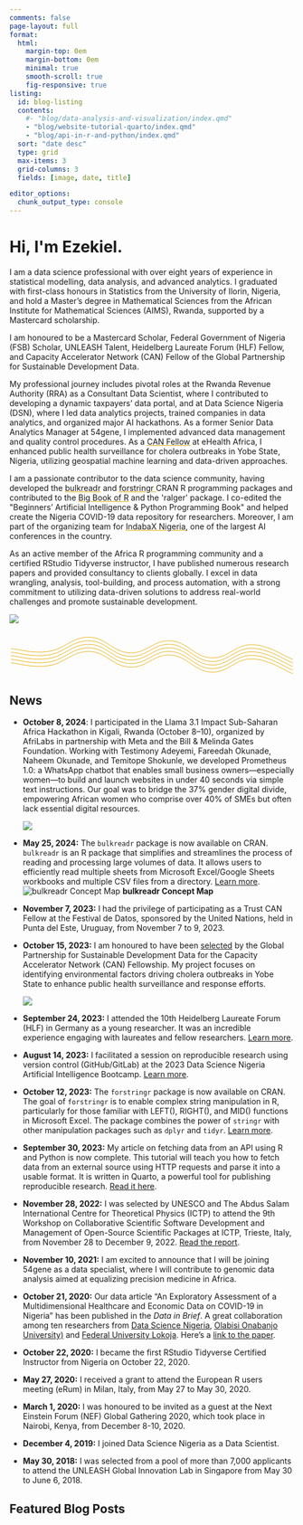 ```yaml
---
comments: false
page-layout: full
format:
  html: 
    margin-top: 0em
    margin-bottom: 0em
    minimal: true
    smooth-scroll: true
    fig-responsive: true
listing:
  id: blog-listing
  contents:   
    #- "blog/data-analysis-and-visualization/index.qmd"
    - "blog/website-tutorial-quarto/index.qmd"
    - "blog/api-in-r-and-python/index.qmd"
  sort: "date desc"
  type: grid
  max-items: 3
  grid-columns: 3
  fields: [image, date, title]

editor_options: 
  chunk_output_type: console
---
```


::: column-screen
```{=html}
<link rel="stylesheet" href="html/landing_page_styles.css">

<div class="gradient_bg">
    <div class="hero section_padding">
        <div class="hero_content">
            <h1>Hi, I'm <span class="gradient_text">Ezekiel</span>.</h1>
            <p>I am a data science professional with over eight years of experience in statistical modelling, data analysis, and advanced analytics. I graduated with first-class honours in Statistics from the University of Ilorin, Nigeria, and hold a Master’s degree in Mathematical Sciences from the African Institute for Mathematical Sciences (AIMS), Rwanda, supported by a Mastercard scholarship.
           </p> 
            <p>
I am honoured to be a Mastercard Scholar, Federal Government of Nigeria (FSB) Scholar, UNLEASH Talent, Heidelberg Laureate Forum (HLF) Fellow, and Capacity Accelerator Network (CAN) Fellow of the Global Partnership for Sustainable Development Data.
            </p>
            <p>
            My professional journey includes pivotal roles at the Rwanda Revenue Authority (RRA) as a Consultant Data Scientist, where I contributed to developing a dynamic taxpayers’ data portal, and at Data Science Nigeria (DSN), where I led data analytics projects, trained companies in data analytics, and organized major AI hackathons. As a former Senior Data Analytics Manager at 54gene, I implemented advanced data management and quality control procedures. As a <a href="https://www.data4sdgs.org/blog/data-science-health-and-climate-africa-meet-can-fellows" target="_blank"><span style='text-decoration: underline;text-decoration-color: #E6AA04;'>CAN Fellow</span></a> at eHealth Africa, I enhanced public health surveillance for cholera outbreaks in Yobe State, Nigeria, utilizing geospatial machine learning and data-driven approaches.
            </p>
            
      <p>      
  I am a passionate contributor to the data science community, having developed the <a href="https://gbganalyst.github.io/bulkreadr" target="_blank"><span style='text-decoration: underline;text-decoration-color: #E6AA04;'>bulkreadr</span></a> and 
  <a href="https://gbganalyst.github.io/forstringr/" target="_blank"><span style='text-decoration: underline;text-decoration-color: #E6AA04;'>forstringr </span></a> CRAN R programming packages and contributed to the <a href="https://www.bigbookofr.com/" target="_blank"><span style='text-decoration: underline;text-decoration-color: #E6AA04;'>Big Book of R</span></a> and the 'ralger' package. I co-edited the "Beginners’ Artificial Intelligence & Python Programming Book" and helped create the Nigeria COVID-19 data repository for researchers. Moreover, I am part of the organizing team for <a href="https://indabaxng.github.io/" target="_blank"><span style='text-decoration: underline;text-decoration-color: #E6AA04;'>IndabaX Nigeria</span></a>, one of the largest AI conferences in the country.   
      </p>
           
           <p>
    As an active member of the Africa R programming community and a certified RStudio Tidyverse instructor, I have published numerous research papers and provided consultancy to clients globally. I excel in data wrangling, analysis, tool-building, and process automation, with a strong commitment to utilizing data-driven solutions to address real-world challenges and promote sustainable development.
           </p>
            

        </div>
        <div class="hero_image">
            <img src="/images/photoshoot.jpg"/>
        </div>
        <div id="dot_container">
        </div>
    </div>
 
    
<svg xmlns="http://www.w3.org/2000/svg" version="1.1" xmlns:xlink="http://www.w3.org/1999/xlink" xmlns:svgjs="http://svgjs.dev/svgjs" viewBox="0 0 800 150" opacity="1"><defs><linearGradient gradientTransform="rotate(270)" x1="50%" y1="0%" x2="50%" y2="100%" id="sssquiggly-grad"><stop stop-color="hsl(44, 97%, 46%)" stop-opacity="1" offset="0%"></stop><stop stop-color="hsl(44, 97%, 46%)" stop-opacity="1" offset="100%"></stop></linearGradient></defs><g stroke-width="1.5" stroke="url(#sssquiggly-grad)" fill="none" stroke-linecap="round" transform="matrix(1,0,0,1,-5,51.00748062133789)">
<path d="M10,10C31.726190476190478,11.666666666666666,68.75,24.666666666666664,114.28571428571429,18C159.82142857142858,11.333333333333334,180.95238095238096,-22.833333333333332,228.57142857142858,-22C276.1904761904762,-21.166666666666668,295.2380952380953,19.916666666666668,342.8571428571429,22C390.4761904761905,24.083333333333332,409.5238095238095,-14.916666666666668,457.14285714285717,-12C504.7619047619048,-9.083333333333332,523.8095238095239,33.708333333333336,571.4285714285714,36C619.047619047619,38.291666666666664,638.0952380952382,-1.8333333333333333,685.7142857142858,-1C733.3333333333334,-0.16666666666666674,776.1904761904761,31.458333333333336,800,40" transform="matrix(1,0,0,1,0,50)"></path><path d="M10,10C31.726190476190478,11.666666666666666,68.75,24.666666666666664,114.28571428571429,18C159.82142857142858,11.333333333333334,180.95238095238096,-22.833333333333332,228.57142857142858,-22C276.1904761904762,-21.166666666666668,295.2380952380953,19.916666666666668,342.8571428571429,22C390.4761904761905,24.083333333333332,409.5238095238095,-14.916666666666668,457.14285714285717,-12C504.7619047619048,-9.083333333333332,523.8095238095239,33.708333333333336,571.4285714285714,36C619.047619047619,38.291666666666664,638.0952380952382,-1.8333333333333333,685.7142857142858,-1C733.3333333333334,-0.16666666666666674,776.1904761904761,31.458333333333336,800,40" transform="matrix(1,0,0,1,0,40)"></path><path d="M10,10C31.726190476190478,11.666666666666666,68.75,24.666666666666664,114.28571428571429,18C159.82142857142858,11.333333333333334,180.95238095238096,-22.833333333333332,228.57142857142858,-22C276.1904761904762,-21.166666666666668,295.2380952380953,19.916666666666668,342.8571428571429,22C390.4761904761905,24.083333333333332,409.5238095238095,-14.916666666666668,457.14285714285717,-12C504.7619047619048,-9.083333333333332,523.8095238095239,33.708333333333336,571.4285714285714,36C619.047619047619,38.291666666666664,638.0952380952382,-1.8333333333333333,685.7142857142858,-1C733.3333333333334,-0.16666666666666674,776.1904761904761,31.458333333333336,800,40" transform="matrix(1,0,0,1,0,30)"></path><path d="M10,10C31.726190476190478,11.666666666666666,68.75,24.666666666666664,114.28571428571429,18C159.82142857142858,11.333333333333334,180.95238095238096,-22.833333333333332,228.57142857142858,-22C276.1904761904762,-21.166666666666668,295.2380952380953,19.916666666666668,342.8571428571429,22C390.4761904761905,24.083333333333332,409.5238095238095,-14.916666666666668,457.14285714285717,-12C504.7619047619048,-9.083333333333332,523.8095238095239,33.708333333333336,571.4285714285714,36C619.047619047619,38.291666666666664,638.0952380952382,-1.8333333333333333,685.7142857142858,-1C733.3333333333334,-0.16666666666666674,776.1904761904761,31.458333333333336,800,40" transform="matrix(1,0,0,1,0,20)"></path><path d="M10,10C31.726190476190478,11.666666666666666,68.75,24.666666666666664,114.28571428571429,18C159.82142857142858,11.333333333333334,180.95238095238096,-22.833333333333332,228.57142857142858,-22C276.1904761904762,-21.166666666666668,295.2380952380953,19.916666666666668,342.8571428571429,22C390.4761904761905,24.083333333333332,409.5238095238095,-14.916666666666668,457.14285714285717,-12C504.7619047619048,-9.083333333333332,523.8095238095239,33.708333333333336,571.4285714285714,36C619.047619047619,38.291666666666664,638.0952380952382,-1.8333333333333333,685.7142857142858,-1C733.3333333333334,-0.16666666666666674,776.1904761904761,31.458333333333336,800,40" transform="matrix(1,0,0,1,0,10)"></path></g></svg>

</div>


<script src="html/jquery.min.js"></script>
<script src="html/TweenMax.min.js"></script>
<!--<script src="html/parallax.js"></script>-->
```
:::

::: {#news}
## News

-  **October 8, 2024**: I participated in the Llama 3.1 Impact Sub-Saharan Africa Hackathon in Kigali, Rwanda (October 8–10), organized by AfriLabs in partnership with Meta and the Bill & Melinda Gates Foundation. Working with Testimony Adeyemi, Fareedah Okunade, Naheem Okunade, and Temitope Shokunle, we developed Prometheus 1.0: a WhatsApp chatbot that enables small business owners—especially women—to build and launch websites in under 40 seconds via simple text instructions. Our goal was to bridge the 37% gender digital divide, empowering African women who comprise over 40% of SMEs but often lack essential digital resources.

    ![](images/llama.jpg)

-   **May 25, 2024:** The `bulkreadr` package is now available on CRAN. `bulkreadr` is an R package that simplifies and streamlines the process of reading and processing large volumes of data. It allows users to efficiently read multiple sheets from Microsoft Excel/Google Sheets workbooks and multiple CSV files from a directory. [Learn more](https://gbganalyst.github.io/bulkreadr/). ![bulkreadr Concept Map](images/concept-map.png){fig-alt="bulkreadr concept map"} **bulkreadr Concept Map**

-   **November 7, 2023:** I had the privilege of participating as a Trust CAN Fellow at the Festival de Datos, sponsored by the United Nations, held in Punta del Este, Uruguay, from November 7 to 9, 2023.

-   **October 15, 2023:** I am honoured to have been [selected](https://www.data4sdgs.org/blog/data-science-health-and-climate-africa-meet-can-fellows) by the Global Partnership for Sustainable Development Data for the Capacity Accelerator Network (CAN) Fellowship. My project focuses on identifying environmental factors driving cholera outbreaks in Yobe State to enhance public health surveillance and response efforts.

    ![](images/CAN.png)

-   **September 24, 2023:** I attended the 10th Heidelberg Laureate Forum (HLF) in Germany as a young researcher. It was an incredible experience engaging with laureates and fellow researchers. [Learn more](https://www.heidelberg-laureate-forum.org/).

-   **August 14, 2023:** I facilitated a session on reproducible research using version control (GitHub/GitLab) at the 2023 Data Science Nigeria Artificial Intelligence Bootcamp. [Learn more](https://www.datasciencenigeria.org/2023-bootcamp).

-   **October 12, 2023:** The `forstringr` package is now available on CRAN. The goal of `forstringr` is to enable complex string manipulation in R, particularly for those familiar with LEFT(), RIGHT(), and MID() functions in Microsoft Excel. The package combines the power of `stringr` with other manipulation packages such as `dplyr` and `tidyr`. [Learn more](https://gbganalyst.r-universe.dev/forstringr).

-   **September 30, 2023:** My article on fetching data from an API using R and Python is now complete. This tutorial will teach you how to fetch data from an external source using HTTP requests and parse it into a usable format. It is written in Quarto, a powerful tool for publishing reproducible research. [Read it here](https://gbganalyst.quarto.pub/api-in-r-and-python/).

-   **November 28, 2022:** I was selected by UNESCO and The Abdus Salam International Centre for Theoretical Physics (ICTP) to attend the 9th Workshop on Collaborative Scientific Software Development and Management of Open-Source Scientific Packages at ICTP, Trieste, Italy, from November 28 to December 9, 2022. [Read the report](https://www.linkedin.com/feed/update/urn:li:activity:7009522843881234432/).

-   **November 10, 2021:** I am excited to announce that I will be joining 54gene as a data specialist, where I will contribute to genomic data analysis aimed at equalizing precision medicine in Africa.

-   **October 21, 2020:** Our data article "An Exploratory Assessment of a Multidimensional Healthcare and Economic Data on COVID-19 in Nigeria" has been published in the *Data in Brief*. A great collaboration among ten researchers from [Data Science Nigeria](https://datasciencenigeria.org/), [Olabisi Onabanjo University)](https://web.oouagoiwoye.edu.ng/) and [Federal University Lokoja](https://www.fulokoja.edu.ng/). Here's a [link to the paper](https://www.sciencedirect.com/science/article/pii/S2352340920313068).

-   **October 22, 2020:** I became the first RStudio Tidyverse Certified Instructor from Nigeria on October 22, 2020.

-   **May 27, 2020:** I received a grant to attend the European R users meeting (eRum) in Milan, Italy, from May 27 to May 30, 2020.

-   **March 1, 2020:** I was honoured to be invited as a guest at the Next Einstein Forum (NEF) Global Gathering 2020, which took place in Nairobi, Kenya, from December 8-10, 2020.

-   **December 4, 2019:** I joined Data Science Nigeria as a Data Scientist.

-   **May 30, 2018:** I was selected from a pool of more than 7,000 applicants to attend the UNLEASH Global Innovation Lab in Singapore from May 30 to June 6, 2018.
:::

## Featured Blog Posts

::: {#blog-listing}
:::
